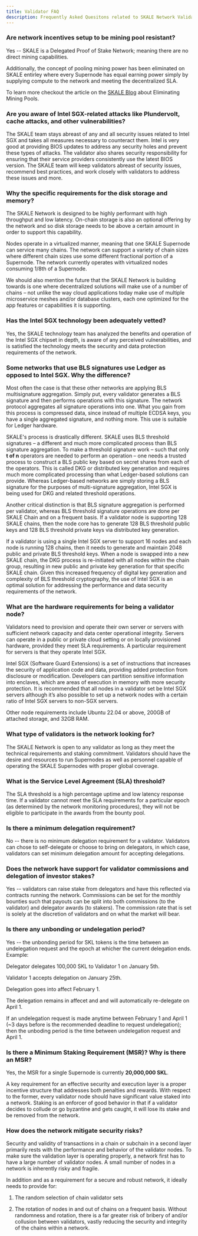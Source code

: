 ```yaml
---
title: Validator FAQ
description: Frequently Asked Quesitons related to SKALE Network Validators
---
```


### Are network incentives setup to be mining pool resistant?

Yes -- SKALE is a Delegated Proof of Stake Network; meaning there are no direct mining capabilities.

Additionally, the concept of pooling mining power has been eliminated on SKALE entirley where every Supernode has equal earning power simply by supplying compute to the network and meeting the decentralized SLA.

To learn more checkout the article on the [SKALE Blog](https://skale.space/blog/eliminating-mining-pools) about Eliminating Mining Pools.

### Are you aware of Intel SGX-related attacks like Plundervolt, cache attacks, and other vulnerabilities?

The SKALE team stays abreast of any and all security issues related to Intel SGX and takes all measures necessary to counteract them. Intel is very good at providing BIOS updates to address any security holes and prevent these types of attacks. The validator also shares security responsibility for ensuring that their service providers consistently use the latest BIOS version. The SKALE team will keep validators abreast of security issues, recommend best practices, and work closely with validators to address these issues and more.

### Why the specific requirements for the disk storage and memory?

The SKALE Network is designed to be highly performant with high throughput and low latency. On-chain storage is also an optional offering by the network and so disk storage needs to be above a certain amount in order to support this capability.

Nodes operate in a virtualized manner, meaning that one SKALE Supernode can service many chains. The network can support a variety of chain sizes where different chain sizes use some different fractional portion of a Supernode. The network currently operates with virtualized nodes consuming 1/8th of a Supernode.

We should also mention the future that the SKALE Network is building towards is one where decentralized solutions will make use of a number of chains – not unlike the way cloud applications today make use of multiple microservice meshes and/or database clusters, each one optimized for the app features or capabilities it is supporting.

### Has the Intel SGX technology been adequately vetted?

Yes, the SKALE technology team has analyzed the benefits and operation of the Intel SGX chipset in depth, is aware of any perceived vulnerabilities, and is satisfied the technology meets the security and data protection requirements of the network.

### Some networks that use BLS signatures use Ledger as opposed to Intel SGX. Why the difference?

Most often the case is that these other networks are applying BLS multisignature aggregation. Simply put, every validator generates a BLS signature and then performs operations with this signature. The network protocol aggregates all signature operations into one. What you gain from this process is compressed data, since instead of multiple ECDSA keys, you have a single aggregated signature, and nothing more. This use is suitable for Ledger hardware.

SKALE's process is drastically different. SKALE uses BLS threshold signatures – a different and much more complicated process than BLS signature aggregation. To make a threshold signature work – such that only **t of n** operators are needed to perform an operation – one needs a trusted process to construct a BLS public key based on secret shares from each of the operators. This is called DKG or distributed key generation and requires much more complicated processing than what Ledger-based solutions can provide. Whereas Ledger-based networks are simply storing a BLS signature for the purposes of multi-signature aggregation, Intel SGX is being used for DKG and related threshold operations.

Another critical distinction is that BLS signature aggregation is performed per validator, whereas BLS threshold signature operations are done per SKALE Chain and on a frequent basis. If a validator node is supporting 128 SKALE chains, then the node core has to generate 128 BLS threshold public keys and 128 BLS threshold private keys via distributed key generation.

If a validator is using a single Intel SGX server to support 16 nodes and each node is running 128 chains, then it needs to generate and maintain 2048 public and private BLS threshold keys. When a node is swapped into a new SKALE chain, the DKG process is re-initiated with all nodes within the chain group, resulting in new public and private key generation for that specific SKALE chain. Given this increased frequency of digital key generation and complexity of BLS threshold cryptography, the use of Intel SGX is an optimal solution for addressing the performance and data security requirements of the network.

### What are the hardware requirements for being a validator node?

Validators need to provision and operate their own server or servers with sufficient network capacity and data center operational integrity. Servers can operate in a public or private cloud setting or on locally provisioned hardware, provided they meet SLA requirements. A particular requirement for servers is that they operate Intel SGX.

Intel SGX (Software Guard Extensions) is a set of instructions that increases the security of application code and data, providing added protection from disclosure or modification. Developers can partition sensitive information into enclaves, which are areas of execution in memory with more security protection. It is recommended that all nodes in a validator set be Intel SGX servers although it’s also possible to set up a network nodes with a certain ratio of Intel SGX servers to non-SGX servers.

Other node requirements include Ubuntu 22.04 or above, 200GB of attached storage, and 32GB RAM.


### What type of validators is the network looking for?

The SKALE Network is open to any validator as long as they meet the technical requirements and staking commitment. Validators should have the desire and resources to run Supernodes as well as personnel capable of operating the SKALE Supernodes with proper global coverage.

### What is the Service Level Agreement (SLA) threshold?

The SLA threshold is a high percentage uptime and low latency response time. If a validator cannot meet the SLA requirements for a particular epoch (as determined by the network monitoring procedures), they will not be eligible to participate in the awards from the bounty pool.

### Is there a minimum delegation requirement?

No -- there is no minimum delegation requirement for a validator. Validators can chose to self-delegate or choose to bring on delegators, in which case, validators can set minimum delegation amount for accepting delegations.

### Does the network have support for validator commissions and delegation of investor stakes?

Yes -- validators can raise stake from delegators and have this reflected via contracts running the network. Commissions can be set for the monthly bounties such that payouts can be split into both commissions (to the validator) and delegator awards (to stakers). The commission rate that is set is solely at the discretion of validators and on what the market will bear.

### Is there any unbonding or undelegation period?

Yes -- the unbonding period for SKL tokens is the time between an undelegation request and the epoch at whicher the current delegation ends. Example:

Delegator delegates 100,000 SKL to Validator 1 on January 5th.

Validator 1 accepts delegation on January 25th.

Delegation goes into affect February 1.

The delegation remains in affecet and and will automatically re-delegate on April 1.

If an undelegation request is made anytime between February 1 and April 1 (~3 days before is the recommended deadline to request undelegation); then the unboding period is the time between undelegation request and April 1.

### Is there a Minimum Staking Requirement (MSR)? Why is there an MSR?

Yes, the MSR for a single Supernode is currently **20,000,000 SKL**.

A key requirement for an effective security and execution layer is a proper incentive structure that addresses both penalties and rewards. With respect to the former, every validator node should have significant value staked into a network. Staking is an enforcer of good behavior in that if a validator decides to collude or go byzantine and gets caught, it will lose its stake and be removed from the network.

### How does the network mitigate security risks?

Security and validity of transactions in a chain or subchain in a second layer primarily rests with the performance and behavior of the validator nodes. To make sure the validation layer is operating properly, a network first has to have a large number of validator nodes. A small number of nodes in a network is inherently risky and fragile.

In addition and as a requirement for a secure and robust network, it ideally needs to provide for:

1. The random selection of chain validator sets 

2. The rotation of nodes in and out of chains on a frequent basis. Without randomness and rotation, there is a far greater risk of bribery of and/or collusion between validators, vastly reducing the security and integrity of the chains within a network.
